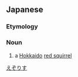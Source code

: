 ==Japanese==
{{wikipedia|lang=ja|エゾリス}}
{{ja-kanjitab|sort=えぞりす|yomi=irr|えび|k1=え|ぞ|り|す}}

===Etymology===
{{compound|lang=ja|蝦夷|栗鼠|tr1=Ezo|tr2=risu|t2=[[squirrel]]|sort=えぞりす}}

===Noun===
{{ja-noun|^えぞりす|^エゾリス}}

# a [[Hokkaido]] [[red squirrel]] {{gloss|''{{taxlink|Sciurus vulgaris orientis|species|noshow=1|ver=161212}}''}}

[[Category:ja:Squirrels|えぞりす]]